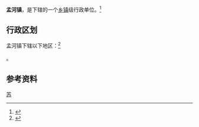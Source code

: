 {{中国乡级行政区|32/04/11/101/000}}

'''孟河镇'''，是{{PRC admin/fullname|32/04/11/101/000|3}}下辖的一个[[乡镇|乡镇]]级行政单位。<ref>{{PRC admin/ref sgc|{{PRC admin/parent|32/04/11/101/000}}}}</ref>

== 行政区划 ==

孟河镇下辖以下地区：<ref>{{PRC admin/ref sgc|32/04/11/101/000}}</ref>

{{PRC admin/children|32/04/11/101/000}}。

== 参考资料 ==

{{reflist}}

{{行政区划小作品}}
{{PRC admin/navcat|32/04/11/101/000}}
{{中国历史文化名镇}}

[[Category:中国历史文化名镇|苏]]